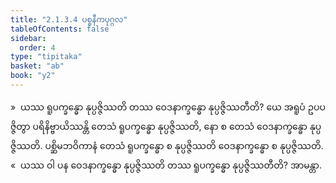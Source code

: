 ```yaml
---
title: "2.1.3.4 ပစ္စနီကပုဂ္ဂလ"
tableOfContents: false
sidebar:
  order: 4
type: "tipitaka"
basket: "ab"
book: "y2"
---
```



<DynamicBreadcrumb />

<Division number="65" book="y2" e="ch" v="33" p="35">

<Paragraph number="541" book="y2">
»  ယဿ ရူပက္ခန္ဓော နုပ္ပဇ္ဇိဿတိ တဿ ဝေဒနာက္ခန္ဓော နုပ္ပဇ္ဇိဿတီတိ?
</Paragraph>

<Paragraph number="542" book="y2">
ယေ အရူပံ ဥပပဇ္ဇိတွာ ပရိနိဗ္ဗာယိဿန္တိ တေသံ ရူပက္ခန္ဓော နုပ္ပဇ္ဇိဿတိ, နော စ တေသံ ဝေဒနာက္ခန္ဓော နုပ္ပဇ္ဇိဿတိ. ပစ္ဆိမဘဝိကာနံ တေသံ ရူပက္ခန္ဓော စ နုပ္ပဇ္ဇိဿတိ ဝေဒနာက္ခန္ဓော စ နုပ္ပဇ္ဇိဿတိ.
</Paragraph>

<Paragraph number="543" book="y2">
«  ယဿ ဝါ ပန ဝေဒနာက္ခန္ဓော နုပ္ပဇ္ဇိဿတိ တဿ ရူပက္ခန္ဓော နုပ္ပဇ္ဇိဿတီတိ? အာမန္တာ.
</Paragraph>
</Division>